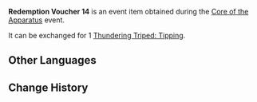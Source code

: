{{Item Infobox
|id           = 101880
|image        = Item Redemption Voucher 14.png
|type         = Event Items
|group        = Redemption Vouchers
|description  = Used to redeem [[Thundering Triped: Tipping]]
|source1      = [[Core of the Apparatus]] Event
|event        = Core of the Apparatus
}}
'''Redemption Voucher 14''' is an event item obtained during the [[Core of the Apparatus]] event.

It can be exchanged for 1 [[Thundering Triped: Tipping]].

==Other Languages==
{{Other Languages
|default_hidden = 1
|en      = Redemption Voucher 14
|zhs     = 兑换券14号
|zhs_rm  = Duìhuàn-quàn Shísì Hào
|zht     = 兌換券14號
|zht_rm  = Duìhuàn-quàn Shísì Hào
|ja      = 引換券14
|ja_rm   = Hikikaeken Juuyon
|ko      = 교환 쿠폰 14호
|ko_rm   = Gyohwan Kupon Sipsaho
|es      = Cupón de canje n.º 14
|fr      = Coupon d'échange 14
|ru      = Купон обмена №14
|th      = คูปองแลกรับหมายเลข 14
|th_rm   = 
|vi      = Phiếu Quà Tặng 14
|de      = Gutschein Nr.14
|id      = Kupon Penukaran 14
|pt      = Cupom de Troca 14
}}

==Change History==
{{Change History|2.7}}